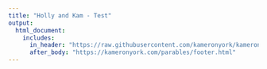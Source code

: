 ```yaml
---
title: "Holly and Kam - Test"
output:
  html_document:
    includes:
      in_header: "https://raw.githubusercontent.com/kameronyork/kameronyork.github.io/main/projects/movie-draft/holly-kam-1.html"
      after_body: "https://kameronyork.com/parables/footer.html"
---
```

<br>
<br>

<canvas id="earningsChart" width="400" height="200"></canvas>
<div id="tables-container"></div>
<style>
  .expandable-row:hover {
    background-color: rgba(255, 215, 0, 0.3); /* Transparent gold color */
    cursor: pointer;
  }
</style>
<script src="https://cdn.jsdelivr.net/npm/chart.js"></script>
<script>
// Function to toggle row visibility - moved outside to make it globally accessible
function toggleRow(rowId) {
  const row = document.getElementById(rowId);
  if (row) {
    row.style.display = row.style.display === 'none' ? 'table-row' : 'none';
  }
}

document.addEventListener("DOMContentLoaded", async function() {
  // Fetch data from the specified URLs
  const dataUrl = "https://kameronyork.com/datasets/box-office-data.json";
  const peopleUrl = "https://kameronyork.com/datasets/movies.json";
  let movieData, peopleData;

  try {
    const movieResponse = await fetch(dataUrl);
    const peopleResponse = await fetch(peopleUrl);

    if (!movieResponse.ok || !peopleResponse.ok) {
      throw new Error('Failed to fetch data.');
    }

    movieData = await movieResponse.json();
    peopleData = await peopleResponse.json();
  } catch (error) {
    console.error("Error fetching data:", error);
    return;
  }

  // Filter peopleData for competition "kamHolly1"
  peopleData = peopleData.filter(person => person.competition === "kamHolly1");

  const cumulativeData = {};
  const dateEarningsMap = {}; // For global chart data

  // Get all unique dates from movieData and sort them
  const allDates = Array.from(new Set(movieData.map(entry => entry.Date))).sort((a, b) => new Date(a) - new Date(b));

  // Process movie data for each person
  for (const person of peopleData) {
    cumulativeData[person.name] = {
      totalEarnings: 0,
      movies: [],
      earningsByDate: {} // Cumulative earnings over dates
    };

    for (const movie of person.movies) {
      const movieTitle = movie.title;
      const filteredMovieData = movieData.filter(entry => entry.Title === movieTitle);
      let cumulativeEarnings = 0;
      let earningsData = {};

      // Initialize all dates for this movie with the last known cumulative value
      allDates.forEach(date => {
        earningsData[date] = cumulativeEarnings; // Carry forward previous earnings by default
      });

      for (const entry of filteredMovieData) {
        const date = entry.Date;  // Directly use the Date field in ISO format
        const dailyEarnings = parseInt(entry.Daily.replace(/[\$,]/g, '')) || 0;
        cumulativeEarnings += dailyEarnings;
        cumulativeData[person.name].totalEarnings += dailyEarnings;
        earningsData[date] = cumulativeEarnings; // Update with current cumulative value
      }

      // Transform earningsData into an array for plotting, only include dates with non-zero amounts
      const earningsArray = allDates
        .map(date => ({ date, amount: earningsData[date] }))
        .filter(entry => entry.amount > 0);

      cumulativeData[person.name].movies.push({
        title: movieTitle,
        earnings: earningsArray,
        periodToDateTotal: cumulativeEarnings
      });

      // Update overall earnings by date for this person
      allDates.forEach(date => {
        if (!cumulativeData[person.name].earningsByDate[date]) {
          cumulativeData[person.name].earningsByDate[date] = 0;
        }
        cumulativeData[person.name].earningsByDate[date] += earningsData[date];
      });
    }
  }

  // Sort people alphabetically by name for the chart
  const sortedPeopleForChart = Object.entries(cumulativeData).sort((a, b) => a[0].localeCompare(b[0]));

  // Sort people by rank (total earnings, descending) for the table
  const sortedPeopleForTable = Object.entries(cumulativeData).sort((a, b) => b[1].totalEarnings - a[1].totalEarnings);

  // Prepare data for line chart
  const colors = [
    'rgb(255, 99, 132)',    // Red
    'rgb(54, 162, 235)',    // Blue
    'rgb(255, 206, 86)',    // Yellow
    'rgb(0, 128, 0)',       // Green
    'rgb(153, 102, 255)',   // Purple
    'rgb(255, 159, 64)',    // Orange
    'rgb(128, 0, 0)',       // Maroon
    'rgb(0, 0, 128)',       // Navy
    'rgb(128, 128, 0)',     // Olive
    'rgb(128, 0, 128)',     // Violet
    'rgb(0, 128, 128)',     // Dark Cyan
    'rgb(220, 20, 60)',     // Crimson
    'rgb(255, 69, 0)',      // Red-Orange
    'rgb(50, 205, 50)',     // Lime Green
    'rgb(70, 130, 180)',    // Steel Blue
    'rgb(255, 140, 0)',     // Dark Orange
    'rgb(75, 192, 192)',    // Teal
    'rgb(154, 205, 50)',    // Yellow-Green
    'rgb(139, 0, 139)',     // Dark Magenta
    'rgb(0, 255, 255)'      // Aqua
  ];

  const datasets = sortedPeopleForChart.map(([personName, data], index) => {
    const personData = allDates.map(date => data.earningsByDate[date] || 0);

    return {
      label: personName,
      data: personData,
      fill: false,
      borderColor: colors[index % colors.length],
      tension: 0.1
    };
  });

  // Plot line chart
  new Chart(document.getElementById("earningsChart"), {
    type: "line",
    data: {
      labels: allDates,
      datasets
    },
    options: {
      responsive: true,
      plugins: {
        legend: {
          display: true,
          position: "top"
        }
      },
      scales: {
        x: { title: { display: true, text: "Date" } },
        y: { title: { display: true, text: "Cumulative Earnings" } }
      }
    }
  });

  // Build a single table for all data below the chart
  let tableHtml = `
    <table border="1" style="width:100%; border-collapse: collapse;">
      <thead>
        <tr>
          <th>Person</th>
          <th>Total Earnings</th>
        </tr>
      </thead>
      <tbody>
  `;

  sortedPeopleForTable.forEach(([personName, data], index) => {
    const personRowId = `person-row-${index}`;
    tableHtml += `
      <tr class="expandable-row" onclick="toggleRow('${personRowId}')">
        <td>${personName}</td>
        <td>$${data.totalEarnings.toLocaleString()}</td>
      </tr>
      <tr id="${personRowId}" style="display: none;">
        <td colspan="2">
          <table border="1" style="width:100%; border-collapse: collapse;">
            <thead>
              <tr>
                <th>Movie</th>
                <th>Period-to-Date Total</th>
              </tr>
            </thead>
            <tbody>
    `;

    data.movies.forEach((movie, movieIndex) => {
      const movieRowId = `movie-row-${index}-${movieIndex}`;
      tableHtml += `
        <tr class="expandable-row" onclick="toggleRow('${movieRowId}')">
          <td>${movie.title}</td>
          <td>$${movie.periodToDateTotal.toLocaleString()}</td>
        </tr>
        <tr id="${movieRowId}" style="display: none;">
          <td colspan="2">
            <table border="1" style="width:100%; border-collapse: collapse;">
              <thead>
                <tr>
                  <th>Date</th>
                  <th>Cumulative Earnings</th>
                </tr>
              </thead>
              <tbody>
      `;
      movie.earnings.forEach(entry => {
        tableHtml += `
          <tr>
            <td>${entry.date}</td>
            <td>$${entry.amount.toLocaleString()}</td>
          </tr>
        `;
      });
      tableHtml += `
              </tbody>
            </table>
          </td>
        </tr>
      `;
    });

    tableHtml += `
            </tbody>
          </table>
        </td>
      </tr>
    `;
  });

  tableHtml += `
      </tbody>
    </table>
  `;

  document.getElementById("tables-container").innerHTML = tableHtml;
});
</script>
